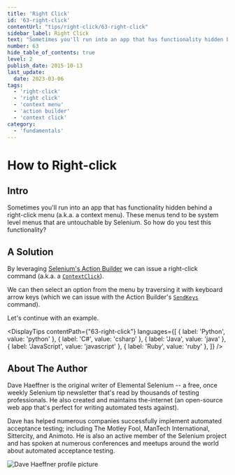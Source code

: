 ```yaml
---
title: 'Right Click'
id: '63-right-click'
contentUrl: "tips/right-click/63-right-click"
sidebar_label: Right Click
text: "Sometimes you'll run into an app that has functionality hidden behind a right-click menu (a.k.a. a context menu). These menus tend to be system level menus that are untouchable by Selenium. So how do you test this functionality?"
number: 63
hide_table_of_contents: true
level: 2
publish_date: 2015-10-13
last_update:
  date: 2023-03-06
tags:
  - 'right-click'
  - 'right click'
  - 'context menu'
  - 'action builder'
  - 'context click'
category:
  - 'fundamentals'
---
```


# How to Right-click

## Intro

Sometimes you'll run into an app that has functionality hidden behind a right-click menu (a.k.a. a context menu).
These menus tend to be system level menus that are untouchable by Selenium. So how do you test this functionality?

## A Solution

By leveraging [Selenium's Action Builder](http://seleniumhq.github.io/selenium/docs/api/dotnet/html/T_OpenQA_Selenium_Interactions_Actions.htm) we can issue a right-click command (a.k.a. a [`ContextClick`](http://seleniumhq.github.io/selenium/docs/api/dotnet/html/M_OpenQA_Selenium_Interactions_Actions_ContextClick.htm)).

We can then select an option from the menu by traversing it with keyboard arrow keys (which we can issue with the
Action Builder's [`SendKeys`](http://seleniumhq.github.io/selenium/docs/api/dotnet/html/M_OpenQA_Selenium_Interactions_Actions_SendKeys_1.htm) command).

Let's continue with an example.




<DisplayTips contentPath={"63-right-click"} languages={[
    { label: 'Python', value: 'python' },
    { label: 'C#', value: 'csharp' },
    { label: 'Java', value: 'java' },
    { label: 'JavaScript', value: 'javascript' },
    { label: 'Ruby', value: 'ruby' },
]} />


## About The Author

Dave Haeffner is the original writer of Elemental Selenium -- a free, once weekly Selenium tip newsletter that's read
by thousands of testing professionals. He also created and maintains the-internet (an open-source web app that's
perfect for writing automated tests against).

Dave has helped numerous companies successfully implement automated acceptance testing; including The Motley Fool,
ManTech International, Sittercity, and Animoto. He is also an active member of the Selenium project and has spoken
at numerous conferences and meetups around the world about automated acceptance testing.

![Dave Haeffner profile picture](/img/authors/dave-haeffner.jpeg#author-img 'a title')

